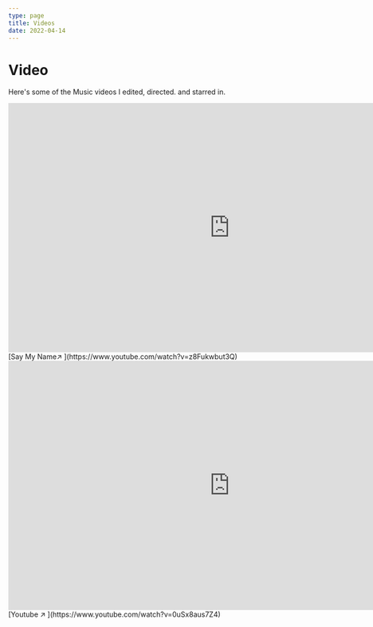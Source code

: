 ```yaml
---
type: page
title: Videos
date: 2022-04-14
---
```


# Video

Here's some of the Music videos I edited, directed. and starred in.


<iframe width="888" 
        height="500" 
        src="https://www.youtube.com/embed/z8Fukwbut3Q" 
        title="YouTube video player" 
        frameborder="0" 
        allow="accelerometer; autoplay; clipboard-write; encrypted-media; gyroscope; picture-in-picture" allowfullscreen>
</iframe>
[Say My Name↗ ](https://www.youtube.com/watch?v=z8Fukwbut3Q)


<iframe width="888" 
        height="500" 
        src="https://www.youtube.com/embed/0uSx8aus7Z4" 
        title="YouTube video player" frameborder="0" 
        allow="accelerometer; autoplay; clipboard-write; encrypted-media; gyroscope; picture-in-picture" allowfullscreen>
</iframe>
[Youtube ↗ ](https://www.youtube.com/watch?v=0uSx8aus7Z4)



